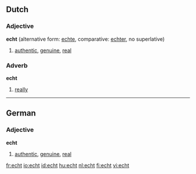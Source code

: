 ==Dutch==
===Adjective===
'''echt''' (alternative form: [[echte]], comparative: [[echter]], no superlative)

# [[authentic]], [[genuine]], [[real]]

===Adverb===
'''echt'''

# [[really]]

----
==German==
=== Adjective ===
'''echt'''

# [[authentic]], [[genuine]], [[real]]

[[fr:echt]]
[[io:echt]]
[[id:echt]]
[[hu:echt]]
[[nl:echt]]
[[fi:echt]]
[[vi:echt]]